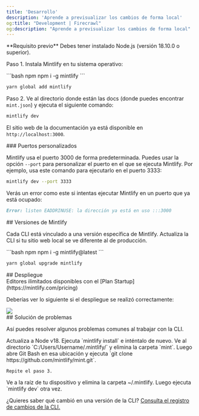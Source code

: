 ```yaml
---
title: 'Desarrollo'
description: 'Aprende a previsualizar los cambios de forma local'
og:title: "Development | Firecrawl"
og:description: "Aprende a previsualizar los cambios de forma local"
---
```


<Info>
  **Requisito previo** Debes tener instalado Node.js (versión 18.10.0 o
  superior).
</Info>

Paso 1. Instala Mintlify en tu sistema operativo:

<CodeGroup>
  ```bash npm
  npm i -g mintlify
  ```

  ```bash yarn
  yarn global add mintlify
  ```
</CodeGroup>

Paso 2. Ve al directorio donde están las docs (donde puedes encontrar `mint.json`) y ejecuta el siguiente comando:

```bash
mintlify dev
```

El sitio web de la documentación ya está disponible en `http://localhost:3000`.

<div id="custom-ports">
  ### Puertos personalizados
</div>

Mintlify usa el puerto 3000 de forma predeterminada. Puedes usar la opción `--port` para personalizar el puerto en el que se ejecuta Mintlify. Por ejemplo, usa este comando para ejecutarlo en el puerto 3333:

```bash
mintlify dev --port 3333
```

Verás un error como este si intentas ejecutar Mintlify en un puerto que ya está ocupado:

```md
Error: listen EADDRINUSE: la dirección ya está en uso :::3000
```

<div id="mintlify-versions">
  ## Versiones de Mintlify
</div>

Cada CLI está vinculado a una versión específica de Mintlify. Actualiza la CLI si tu sitio web local se ve diferente al de producción.

<CodeGroup>
  ```bash npm
  npm i -g mintlify@latest
  ```

  ```bash yarn
  yarn global upgrade mintlify
  ```
</CodeGroup>

<div id="deployment">
  ## Despliegue
</div>

<Tip>
  Editores ilimitados disponibles con el [Plan Startup](https://mintlify.com/pricing)
</Tip>

Deberías ver lo siguiente si el despliegue se realizó correctamente:

<Frame>
  <img src="/images/checks-passed.png" style={{ borderRadius: '0.5rem' }} />
</Frame>

<div id="troubleshooting">
  ## Solución de problemas
</div>

Así puedes resolver algunos problemas comunes al trabajar con la CLI.

<AccordionGroup>
  <Accordion title="Mintlify no carga">
    Actualiza a Node v18. Ejecuta `mintlify install` e inténtalo de nuevo.
  </Accordion>

  <Accordion title="No existe el archivo o directorio en Windows">
    Ve al directorio `C:/Users/Username/.mintlify/` y elimina la carpeta `mint`.
    Luego abre Git Bash en esa ubicación y ejecuta `git clone
    https://github.com/mintlify/mint.git`.

    Repite el paso 3.
  </Accordion>

  <Accordion title="Se produce un error desconocido">
    Ve a la raíz de tu dispositivo y elimina la carpeta ~/.mintlify.
    Luego ejecuta `mintlify dev` otra vez.
  </Accordion>
</AccordionGroup>

¿Quieres saber qué cambió en una versión de la CLI? [Consulta el registro de cambios de la CLI.](/es/changelog/command-line)